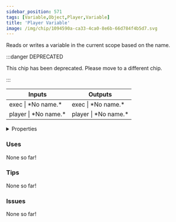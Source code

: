 ```yaml
---
sidebar_position: 571
tags: [Variable,Object,Player,Variable]
title: 'Player Variable'
image: /img/chip/1094590a-ca33-4ca0-8e6b-66d784f4b5d7.svg
---
```


Reads or writes a variable in the current scope based on the name.

:::danger DEPRECATED

This chip has been deprecated. Please move to a different chip.

:::

<IChip uuid="1094590a-ca33-4ca0-8e6b-66d784f4b5d7"/>

<table><thead><tr><th>Inputs</th><th>Outputs</th></tr></thead><tbody><tr><td>exec | *No name.*</td><td>exec | *No name.*</td></tr><tr><td>player | *No name.*</td><td>player | *No name.*</td></tr></tbody></table>

<details>
  <summary>Properties</summary>
  <div>
    <div>
    <table>
      <tbody>
        <tr>
          <td>Is beta required?</td>
          <td>No</td>
        </tr>
        <tr>
          <td>Is chip a trolling risk?</td>
          <td>No</td>
        </tr>
        <tr>
          <td>Is chip a role assignment risk?</td>
          <td>No</td>
        </tr>
        <tr>
          <td>Chip UUID</td>
          <td>1094590a-ca33-4ca0-8e6b-66d784f4b5d7</td>
        </tr>
        <tr>
          <td>Room availability</td>
          <td>Available everywhere</td>
        </tr>
      </tbody>
    </table>
    </div>
  </div>
</details>

### Uses

None so far!

### Tips

None so far!

### Issues

None so far!